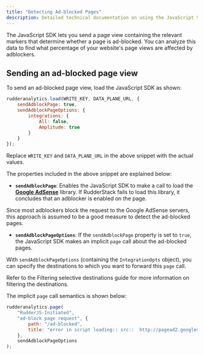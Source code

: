 ```yaml
---
title: "Detecting Ad-blocked Pages"
description: Detailed technical documentation on using the JavaScript SDK to detect the ad-blocked pages.
---
```


The JavaScript SDK lets you send a page view containing the relevant markers that determine whether a page is ad-blocked. You can analyze this data to find what percentage of your website's page views are affected by adblockers.

## Sending an ad-blocked page view

To send an ad-blocked page view, load the JavaScript SDK as shown:

```javascript
rudderanalytics.load(WRITE_KEY, DATA_PLANE_URL, {
    sendAdblockPage: true,
    sendAdblockPageOptions: {
        integrations: {
            All: false,
            Amplitude: true
        }
    }
});
```

<div class="infoBlock">
Replace <Link to="/resources/glossary/#write-key"><code class="inline-code">WRITE_KEY</code></Link> and <Link to="/dashboard-guides/overview/#data-plane-url"><code class="inline-code">DATA_PLANE_URL</code></Link> in the above snippet with the actual values.
</div>

The properties included in the above snippet are explained below:

* **`sendAdblockPage`**: Enables the JavaScript SDK to make a call to load the [**Google AdSense**](https://www.google.com/adsense/start/) library. If RudderStack fails to load this library, it concludes that an adblocker is enabled on the page.

<div class="infoBlock">
Since most adblockers block the request to the Google AdSense servers, this approach is assumed to be a good measure to detect the ad-blocked pages.
</div>

* **`sendAdblockPageOptions`**: If the `sendAdblockPage` property is set to `true`, the JavaScript SDK makes an implicit `page` call about the ad-blocked pages.

With `sendAdblockPageOptions` (containing the <Link to="/sources/event-streams/sdks/rudderstack-javascript-sdk/load-js-sdk/#integrationopts">`IntegrationOpts`</Link> object), you can specify the destinations to which you want to forward this `page` call.

<div class="infoBlock">
Refer to the <Link to="/sources/event-streams/sdks/rudderstack-javascript-sdk/filtering/#filtering-destinations">Filtering selective destinations</Link> guide for more information on filtering the destinations.
</div>

The implicit `page` call semantics is shown below:

```javascript
rudderanalytics.page(
    "RudderJS-Initiated",
    "ad-block page request", {
        path: "/ad-blocked",
        title: "error in script loading:: src::  http://pagead2.googlesyndication.com/pagead/js/adsbygoogle.js id:: ad-block"
    },
    sendAdblockPageOptions
);
```
